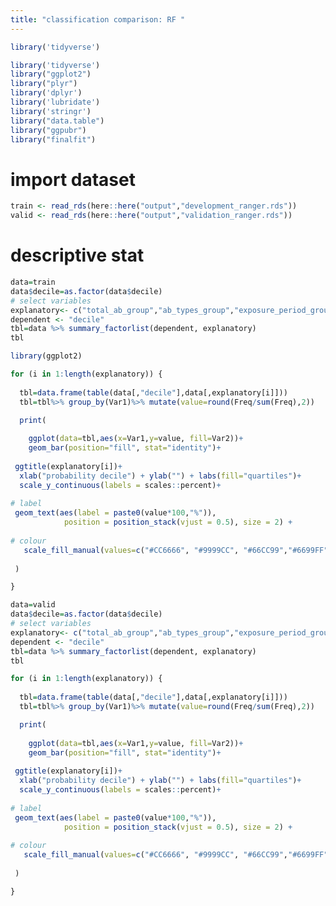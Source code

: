 ```yaml
---
title: "classification comparison: RF "
---
```


```r
library('tidyverse')

library('tidyverse')
library("ggplot2")
library("plyr")
library('dplyr')
library('lubridate')
library('stringr')
library("data.table")
library("ggpubr")
library("finalfit")

```

# import dataset
```r
train <- read_rds(here::here("output","development_ranger.rds"))
valid <- read_rds(here::here("output","validation_ranger.rds"))

```



# descriptive stat 
```r
data=train
data$decile=as.factor(data$decile)
# select variables
explanatory<- c("total_ab_group","ab_types_group","exposure_period_group","recent_ab_days_group","broad_ab_prescriptions_group","interval_mean_group","interval_sd_group")
dependent <- "decile"
tbl=data %>% summary_factorlist(dependent, explanatory)
tbl
```

```r
library(ggplot2)

for (i in 1:length(explanatory)) {
  
  tbl=data.frame(table(data[,"decile"],data[,explanatory[i]]))
  tbl=tbl%>% group_by(Var1)%>% mutate(value=round(Freq/sum(Freq),2))

  print(
    
    ggplot(data=tbl,aes(x=Var1,y=value, fill=Var2))+
    geom_bar(position="fill", stat="identity")+
   
 ggtitle(explanatory[i])+
  xlab("probability decile") + ylab("") + labs(fill="quartiles")+
  scale_y_continuous(labels = scales::percent)+
 
# label
 geom_text(aes(label = paste0(value*100,"%")), 
            position = position_stack(vjust = 0.5), size = 2) +
   
# colour
   scale_fill_manual(values=c("#CC6666", "#9999CC", "#66CC99","#6699FF"))
 
 )

}


```

```r
data=valid
data$decile=as.factor(data$decile)
# select variables
explanatory<- c("total_ab_group","ab_types_group","exposure_period_group","recent_ab_days_group","broad_ab_prescriptions_group","interval_mean_group","interval_sd_group")
dependent <- "decile"
tbl=data %>% summary_factorlist(dependent, explanatory)
tbl

```
 
```r

for (i in 1:length(explanatory)) {
  
  tbl=data.frame(table(data[,"decile"],data[,explanatory[i]]))
  tbl=tbl%>% group_by(Var1)%>% mutate(value=round(Freq/sum(Freq),2))

  print(
    
    ggplot(data=tbl,aes(x=Var1,y=value, fill=Var2))+
    geom_bar(position="fill", stat="identity")+
   
 ggtitle(explanatory[i])+
  xlab("probability decile") + ylab("") + labs(fill="quartiles")+
  scale_y_continuous(labels = scales::percent)+
 
# label
 geom_text(aes(label = paste0(value*100,"%")), 
            position = position_stack(vjust = 0.5), size = 2) +
   
# colour
   scale_fill_manual(values=c("#CC6666", "#9999CC", "#66CC99","#6699FF"))
 
 )

}


```
